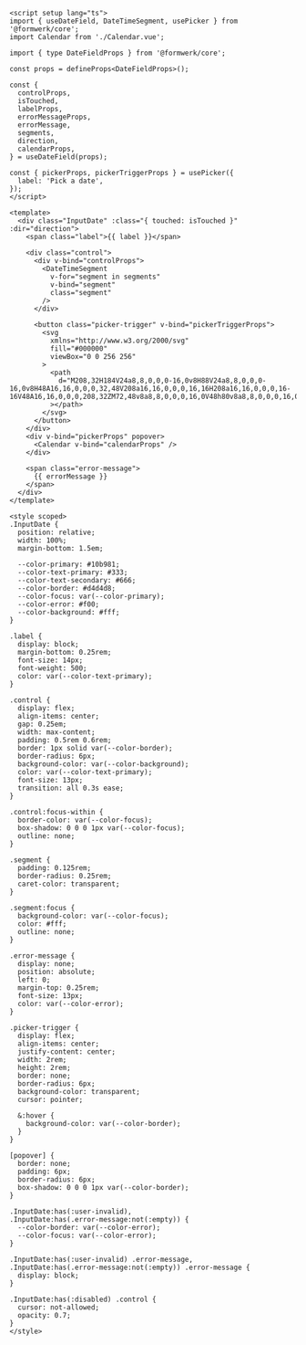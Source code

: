 ```vue collapse={60-163}
<script setup lang="ts">
import { useDateField, DateTimeSegment, usePicker } from '@formwerk/core';
import Calendar from './Calendar.vue';

import { type DateFieldProps } from '@formwerk/core';

const props = defineProps<DateFieldProps>();

const {
  controlProps,
  isTouched,
  labelProps,
  errorMessageProps,
  errorMessage,
  segments,
  direction,
  calendarProps,
} = useDateField(props);

const { pickerProps, pickerTriggerProps } = usePicker({
  label: 'Pick a date',
});
</script>

<template>
  <div class="InputDate" :class="{ touched: isTouched }" :dir="direction">
    <span class="label">{{ label }}</span>

    <div class="control">
      <div v-bind="controlProps">
        <DateTimeSegment
          v-for="segment in segments"
          v-bind="segment"
          class="segment"
        />
      </div>

      <button class="picker-trigger" v-bind="pickerTriggerProps">
        <svg
          xmlns="http://www.w3.org/2000/svg"
          fill="#000000"
          viewBox="0 0 256 256"
        >
          <path
            d="M208,32H184V24a8,8,0,0,0-16,0v8H88V24a8,8,0,0,0-16,0v8H48A16,16,0,0,0,32,48V208a16,16,0,0,0,16,16H208a16,16,0,0,0,16-16V48A16,16,0,0,0,208,32ZM72,48v8a8,8,0,0,0,16,0V48h80v8a8,8,0,0,0,16,0V48h24V80H48V48ZM208,208H48V96H208V208Z"
          ></path>
        </svg>
      </button>
    </div>
    <div v-bind="pickerProps" popover>
      <Calendar v-bind="calendarProps" />
    </div>

    <span class="error-message">
      {{ errorMessage }}
    </span>
  </div>
</template>

<style scoped>
.InputDate {
  position: relative;
  width: 100%;
  margin-bottom: 1.5em;

  --color-primary: #10b981;
  --color-text-primary: #333;
  --color-text-secondary: #666;
  --color-border: #d4d4d8;
  --color-focus: var(--color-primary);
  --color-error: #f00;
  --color-background: #fff;
}

.label {
  display: block;
  margin-bottom: 0.25rem;
  font-size: 14px;
  font-weight: 500;
  color: var(--color-text-primary);
}

.control {
  display: flex;
  align-items: center;
  gap: 0.25em;
  width: max-content;
  padding: 0.5rem 0.6rem;
  border: 1px solid var(--color-border);
  border-radius: 6px;
  background-color: var(--color-background);
  color: var(--color-text-primary);
  font-size: 13px;
  transition: all 0.3s ease;
}

.control:focus-within {
  border-color: var(--color-focus);
  box-shadow: 0 0 0 1px var(--color-focus);
  outline: none;
}

.segment {
  padding: 0.125rem;
  border-radius: 0.25rem;
  caret-color: transparent;
}

.segment:focus {
  background-color: var(--color-focus);
  color: #fff;
  outline: none;
}

.error-message {
  display: none;
  position: absolute;
  left: 0;
  margin-top: 0.25rem;
  font-size: 13px;
  color: var(--color-error);
}

.picker-trigger {
  display: flex;
  align-items: center;
  justify-content: center;
  width: 2rem;
  height: 2rem;
  border: none;
  border-radius: 6px;
  background-color: transparent;
  cursor: pointer;

  &:hover {
    background-color: var(--color-border);
  }
}

[popover] {
  border: none;
  padding: 6px;
  border-radius: 6px;
  box-shadow: 0 0 0 1px var(--color-border);
}

.InputDate:has(:user-invalid),
.InputDate:has(.error-message:not(:empty)) {
  --color-border: var(--color-error);
  --color-focus: var(--color-error);
}

.InputDate:has(:user-invalid) .error-message,
.InputDate:has(.error-message:not(:empty)) .error-message {
  display: block;
}

.InputDate:has(:disabled) .control {
  cursor: not-allowed;
  opacity: 0.7;
}
</style>
```
